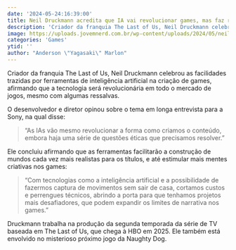```yaml
---
date: '2024-05-24:16:39:00'
title: Neil Druckmann acredita que IA vai revolucionar games, mas faz ressalvas
description: 'Criador da franquia The Last of Us, Neil Druckmann celebrou as facilidades trazidas por ferramentas de inteligência artificial na criação de games, afirmando que a tecnologia será revolucionária em todo o mercado de jogos, mesmo com algumas ressalvas.'
image: https://uploads.jovemnerd.com.br/wp-content/uploads/2024/05/neil_druckmann_tlou__n16woq4ta.jpg
categories: 'Games'
ytid: ''
author: "Anderson \"Yagasaki\" Marlon"
---
```


Criador da franquia The Last of Us, Neil Druckmann celebrou as facilidades trazidas por ferramentas de inteligência artificial na criação de games, afirmando que a tecnologia será revolucionária em todo o mercado de jogos, mesmo com algumas ressalvas.

O desenvolvedor e diretor opinou sobre o tema em longa entrevista para a Sony, na qual disse:

> “As IAs vão mesmo revolucionar a forma como criamos o conteúdo, embora haja uma série de questões éticas que precisamos resolver.”

Ele concluiu afirmando que as ferramentas facilitarão a construção de mundos cada vez mais realistas para os títulos, e até estimular mais mentes criativas nos games:

> “Com tecnologias como a inteligência artificial e a possibilidade de fazermos captura de movimentos sem sair de casa, cortamos custos e perrengues técnicos, abrindo a porta para que tenhamos projetos mais desafiadores, que podem expandir os limites de narrativa nos games.”

Druckmann trabalha na produção da segunda temporada da série de TV baseada em The Last of Us, que chega à HBO em 2025. Ele também está envolvido no misterioso próximo jogo da Naughty Dog.
